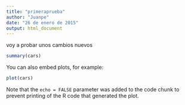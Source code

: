 ```yaml
---
title: "primeraprueba"
author: "Juanpe"
date: "26 de enero de 2015"
output: html_document
---
```


voy a probar unos cambios nuevos

```r
summary(cars)
```

You can also embed plots, for example:

```r
plot(cars)
```

Note that the `echo = FALSE` parameter was added to the code chunk to prevent printing of the R code that generated the plot.
